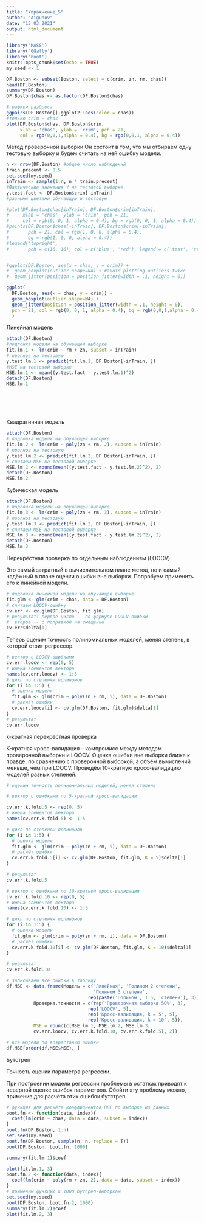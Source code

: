 ---
title: "Упражнение_5"
author: "Aigunov"
date: "15 03 2021"
output: html_document
---

```{r setup, include=FALSE}
library('MASS')
library('GGally')
library('boot')
knitr::opts_chunk$set(echo = TRUE)
my.seed <- 1
```
```{r}
DF.Boston <- subset(Boston, select = c(crim, zn, rm, chas))
head(DF.Boston)
summary(DF.Boston)
DF.Boston$chas <- as.factor(DF.Boston$chas)
```
```{r}
#графики разброса
ggpairs(DF.Boston[],ggplot2::aes(color = chas))
#только crim ~ chas
plot(DF.Boston$chas, DF.Boston$crim,
     xlab = 'chas', ylab = 'crim', pch = 21,
     col = rgb(0,0,1,alpha = 0.4), bg = rgb(0,0,1, alpha = 0.4))
```

Метод проверочной выборки
Он состоит в том, что мы отбираем одну тестовую выборку и будем считать на ней ошибку модели.

```{r}
n <- nrow(DF.Boston) #общее число наблюдений
train.precent <- 0.5
set.seed(my.seed)
inTrain <- sample(1:n, n * train.precent)
#Фактические значения Y на тестовой выборке
y.test.fact <- DF.Boston$crim[-inTrain]
#разными цветами обучающую и тестовую

#plot(DF.Boston$chas[inTrain], DF.Boston$crim[inTrain],
#     xlab = 'chas', ylab = 'crim', pch = 21,
#     col = rgb(0, 0, 1, alpha = 0.4), bg = rgb(0, 0, 1, alpha = 0.4))
#points(DF.Boston$chas[-inTrain], DF.Boston$crim[-inTrain],
#       pch = 21, col = rgb(1, 0, 0, alpha = 0.4), 
#       bg = rgb(1, 0, 0, alpha = 0.4))
#legend('topright', 
#       pch = c(16, 16), col = c('blue', 'red'), legend = c('test', 'train'))


#ggplot(DF.Boston, aes(x = chas, y = crim)) + 
#  geom_boxplot(outlier.shape=NA) + #avoid plotting outliers twice
#  geom_jitter(position = position_jitter(width = .1, height = 0))

ggplot(
  DF.Boston, aes(x = chas, y = crim)) + 
  geom_boxplot(outlier.shape=NA) + 
  geom_jitter(position = position_jitter(width = .1, height = 0),
  pch = 21, col = rgb(0, 0, 1, alpha = 0.4), bg = rgb(0,0,1,alpha = 0.4),
  )

```

Линейная модель
```{r}
attach(DF.Boston)
#подгонка модели на обучающей выборке
fit.lm.1 <- lm(crim ~ rm + zn, subset = inTrain)
# прогноз на тестовую
y.test.lm.1 <- predict(fit.lm.1, DF.Boston[-inTrain, ])
#MSE на тестовой выборке
MSE.lm.1 <- mean((y.test.fact - y.test.lm.1)^2)
detach(DF.Boston)
MSE.lm.1







```
Квадратичная модель
```{r}
attach(DF.Boston)
# подгонка модели на обучающей выборке
fit.lm.2 <- lm(crim ~ poly(zn + rm, 2), subset = inTrain)
# прогноз на тестовую
y.test.lm.2 <- predict(fit.lm.2, DF.Boston[-inTrain, ])
# считаем MSE на тестовой выборке
MSE.lm.2 <- round(mean((y.test.fact - y.test.lm.2)^2), 2)
detach(DF.Boston)
MSE.lm.2
```
Кубическая модель
```{r}
attach(DF.Boston)
# подгонка модели на обучающей выборке
fit.lm.3 <- lm(crim ~ poly(zn + rm, 3), subset = inTrain)
# прогноз на тестовую
y.test.lm.3 <- predict(fit.lm.2, DF.Boston[-inTrain, ])
# считаем MSE на тестовой выборке
MSE.lm.3 <- round(mean((y.test.fact - y.test.lm.2)^2), 2)
detach(DF.Boston)
MSE.lm.3
```



Перекрёстная проверка по отдельным наблюдениям (LOOCV)

Это самый затратный в вычислительном плане метод, но и самый надёжный в плане оценки ошибки вне выборки. Попробуем применить его к линейной модели.

```{r}
# подгонка линейной модели на обучающей выборке
fit.glm <- glm(crim ~ chas, data = DF.Boston)
# считаем LOOCV-ошибку
cv.err <- cv.glm(DF.Boston, fit.glm)
# результат: первое число -- по формуле LOOCV-ошибки
#  второе -- с поправкой на смещение
cv.err$delta[1]
```
Теперь оценим точность полиномиальных моделей, меняя степень, в которой стоит регрессор.

```{r}
# вектор с LOOCV-ошибками
cv.err.loocv <- rep(0, 5)
# имена элементов вектора
names(cv.err.loocv) <- 1:5
# цикл по степеням полиномов
for (i in 1:5) {
  # оценка модели
  fit.glm <- glm(crim ~ poly(zn + rm, i), data = DF.Boston)
  # расчёт ошибки
  cv.err.loocv[i] <- cv.glm(DF.Boston, fit.glm)$delta[1]
}
# результат
cv.err.loocv

```

k-кратная перекрёстная проверка

K-кратная кросс-валидация – компромисс между методом проверочной выборки и LOOCV. Оценка ошибки вне выборки ближе к правде, по сравнению с проверочной выборкой, а объём вычислений меньше, чем при LOOCV. Проведём 10-кратную кросс-валидацию моделей разных степеней.

```{r}
# оценим точность полиномиальных моделей, меняя степень

# вектор с ошибками по 5-кратной кросс-валидации

cv.err.k.fold.5 <- rep(0, 5)
# имена элементов вектора
names(cv.err.k.fold.5) <- 1:5

# цикл по степеням полиномов
for (i in 1:5) {
  # оценка модели
  fit.glm <- glm(crim ~ poly(zn + rm, i), data = DF.Boston)
  # расчёт ошибки
  cv.err.k.fold.5[i] <- cv.glm(DF.Boston, fit.glm, K = 5)$delta[1]
}

# результат
cv.err.k.fold.5

# вектор с ошибками по 10-кратной кросс-валидации
cv.err.k.fold.10 <- rep(0, 5)
# имена элементов вектора
names(cv.err.k.fold.10) <- 1:5

# цикл по степеням полиномов
for (i in 1:5) {
  # оценка модели
  fit.glm <- glm(crim ~ poly(zn + rm, i), data = DF.Boston)
  # расчёт ошибки
  cv.err.k.fold.10[i] <- cv.glm(DF.Boston, fit.glm, K = 10)$delta[1]
}

# результат
cv.err.k.fold.10

# записываем все ошибки в таблицу
df.MSE <- data.frame(Модель = c('Линейная', 'Полином 2 степени',
                                'Полином 3 степени',
                              rep(paste('Полином', 1:5, 'степени'), 3)),
          Проверка.точности = c(rep('Проверочная выборка 50%', 3),
                              rep('LOOCV', 5),
                              rep('Кросс-валидация, k = 5', 5),
                              rep('Кросс-валидация, k = 10', 5)),
          MSE = round(c(MSE.lm.1, MSE.lm.2, MSE.lm.3,
          cv.err.loocv, cv.err.k.fold.10, cv.err.k.fold.5), 2))

# все модели по возрастанию ошибки
df.MSE[order(df.MSE$MSE), ]

```

Бутстреп

Точность оценки параметра регрессии.

При построении модели регрессии проблемы в остатках приводят к неверной оценке ошибок параметров. Обойти эту проблему можно, применив для расчёта этих ошибок бутстреп.

```{r}
# функция для расчёта коэффициентов ПЛР по выборке из данных
boot.fn <- function(data, index){
  coef(lm(crim ~ chas, data = data, subset = index))
}
boot.fn(DF.Boston, 1:n)
set.seed(my.seed)
boot.fn(DF.Boston, sample(n, n, replace = T))
boot(DF.Boston, boot.fn, 1000)

summary(fit.lm.1)$coef

plot(fit.lm.1, 3)
boot.fn.2 <- function(data, index){
  coef(lm(crim ~ poly(rm + zn, 2), data = data, subset = index))
}
# применим функцию к 1000 бутсреп-выборкам
set.seed(my.seed)
boot(DF.Boston, boot.fn.2, 1000)
summary(fit.lm.2)$coef
plot(fit.lm.2, 3)
```




